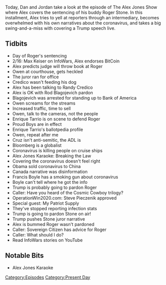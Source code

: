 {{DEFAULTSORT:
    #_EPISODE_0402:February 20, 2020
}}{{Episode
    | title           = February 20, 2020
    | caption         = Listen to this episode on [https://knowledgefight.libsyn.com/knowledge-fight-february-20-2020 Libsyn] [https://open.spotify.com/episode/7epRlb9kVDByLPc6wAg6iK Spotify]
    | episodeNumber   = 402
    | length          = 02:05:02
    | airDate         = February 24, 2020
    | coverageDate    = February 20, 2020
    | episodeType     = [[:Category:Present Day|Present Day]]
    | appearance      = [[Roger Stone]], [[Max Keiser]], [[Randy Credico]], [[Rod Blagojevich]], [[Enrique Tarrio]], [[Ted Cruz]], [[Mike Bloomberg]], [[Francis Boyle]], [[Steve Pieczenik]]
    | previousEpisode = [[401: Formulaic Objections Part 3]]
    | nextEpisode     = [[403: February 24, 2020]]
}}

{{Stub}}

Today, Dan and Jordan take a look at the episode of The Alex Jones Show where Alex covers the sentencing of his buddy Roger Stone. In this installment, Alex tries to yell at reporters through an intermediary, becomes overwhelmed with his own narratives about the coronavirus, and takes a big swing-and-a-miss with covering a Trump speech live.

==Tidbits==

*Day of Roger's sentencing
*2/16: Max Keiser on InfoWars, Alex endorses BitCoin
*Alex predicts judge will throw book at Roger
*Owen at courthouse, gets heckled
*The juror ran for office
*Credico wasn't feeding his dog
*Alex has been talking to Randy Credico
*Alex is OK with Rod Blagojevich pardon
*Blagojevich was arrested for standing up to Bank of America
*Owen screams for the streams
*Increased traffic, time to sell
*Owen, talk to the cameras, not the people
*Enrique Tarrio is on scene to defend Roger
*Proud Boys are in effect
*Enrique Tarrio's ballotpedia profile
*Owen, repeat after me
*Cruz isn't anti-semitic, the ADL is
*Bloomberg is a globalist
*Coronavirus is killing people on cruise ships
*Alex Jones Karaoke: Breaking the Law
*Covering the coronavirus doesn't feel right
*Obama sold coronavirus to China
*Canada narrative was disinformation
*Francis Boyle has a smoking gun about coronavirus
*Boyle can't tell where he got the info
*Trump is probably going to pardon Roger
*Caller: Have you heard of the Cosmic Cowboy trilogy?
*OperationWin2020.com: Steve Pieczenik approved
*Special guest: My Patriot Supply
*They've stopped reporting infection stats
*Trump is going to pardon Stone on air!
*Trump pushes Stone juror narrative
*Alex is bummed Roger wasn't pardoned
*Caller: Sovereign Citizen has advice for Roger
*Caller: What should I do?
*Read InfoWars stories on YouTube

==Notable Bits==

*Alex Jones Karaoke

[[Category:Episodes]]
[[Category:Present Day]]

